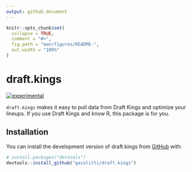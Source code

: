 ```yaml
---
output: github_document
---
```


<!-- README.md is generated from README.Rmd. Please edit that file -->

```r
knitr::opts_chunk$set(
  collapse = TRUE,
  comment = "#>",
  fig.path = "man/figures/README-",
  out.width = "100%"
)
```

# draft.kings

<!-- badges: start -->
[![experimental](https://img.shields.io/badge/experimental-orange.svg)](https://example.com)
<!-- badges: end -->

`draft.kings` makes it easy to pull data from Draft Kings and optimize your lineups. If you use Draft Kings and know R, this package is for you.

## Installation

You can install the development version of draft.kings from [GitHub](https://github.com/) with:

``` r
# install.packages("devtools")
devtools::install_github("gacolitti/draft.kings")
```


